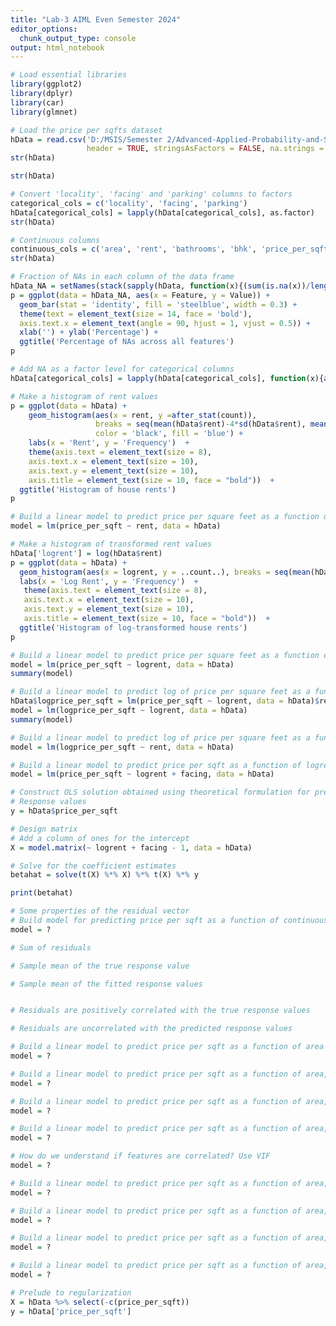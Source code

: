 ```yaml
---
title: "Lab-3 AIML Even Semester 2024"
editor_options:
  chunk_output_type: console
output: html_notebook
---
```


```r
# Load essential libraries
library(ggplot2)
library(dplyr)
library(car)
library(glmnet)
```

```r
# Load the price per sqfts dataset
hData = read.csv('D:/MSIS/Semester 2/Advanced-Applied-Probability-and-Statistics/Codes/Data/houseprices_cleaned.csv', 
                 header = TRUE, stringsAsFactors = FALSE, na.strings = c('NA', 'NaN', 'NULL', 'Not available','Not Available',""))
str(hData)
```

```r
str(hData)
```

```r
# Convert 'locality', 'facing' and 'parking' columns to factors
categorical_cols = c('locality', 'facing', 'parking')
hData[categorical_cols] = lapply(hData[categorical_cols], as.factor)
str(hData)
```

```r
# Continuous columns
continuous_cols = c('area', 'rent', 'bathrooms', 'bhk', 'price_per_sqft')
str(hData)
```

```r
# Fraction of NAs in each column of the data frame
hData_NA = setNames(stack(sapply(hData, function(x){(sum(is.na(x))/length(x))*100}))[2:1], c('Feature','Value'))
p = ggplot(data = hData_NA, aes(x = Feature, y = Value)) +
  geom_bar(stat = 'identity', fill = 'steelblue', width = 0.3) +
  theme(text = element_text(size = 14, face = 'bold'),
  axis.text.x = element_text(angle = 90, hjust = 1, vjust = 0.5)) +
  xlab('') + ylab('Percentage') +
  ggtitle('Percentage of NAs across all features')
p
```

```r
# Add NA as a factor level for categorical columns 
hData[categorical_cols] = lapply(hData[categorical_cols], function(x){addNA(x)})
```

```r
# Make a histogram of rent values
p = ggplot(data = hData) +
    geom_histogram(aes(x = rent, y =after_stat(count)),
                   breaks = seq(mean(hData$rent)-4*sd(hData$rent), mean(hData$rent)+4*sd(hData$rent), by = 25000), 
                   color = 'black', fill = 'blue') +
    labs(x = 'Rent', y = 'Frequency')  +
    theme(axis.text = element_text(size = 8),
    axis.text.x = element_text(size = 10),
    axis.text.y = element_text(size = 10),
    axis.title = element_text(size = 10, face = "bold"))  +
  ggtitle('Histogram of house rents')
p
```

```r
# Build a linear model to predict price per square feet as a function of rent
model = lm(price_per_sqft ~ rent, data = hData)
```

```r
# Make a histogram of transformed rent values
hData['logrent'] = log(hData$rent)
p = ggplot(data = hData) +
  geom_histogram(aes(x = logrent, y = ..count..), breaks = seq(mean(hData$logrent)-4*sd(hData$logrent), mean(hData$logrent)+4*sd(hData$logrent), by = 0.5), color = 'black', fill = 'blue') +
  labs(x = 'Log Rent', y = 'Frequency')  +
   theme(axis.text = element_text(size = 8),
   axis.text.x = element_text(size = 10),
   axis.text.y = element_text(size = 10),
   axis.title = element_text(size = 10, face = "bold"))  +
  ggtitle('Histogram of log-transformed house rents')
p
```

```r
# Build a linear model to predict price per square feet as a function of logrent
model = lm(price_per_sqft ~ logrent, data = hData)
summary(model)
```

```r
# Build a linear model to predict log of price per square feet as a function of logrent
hData$logprice_per_sqft = lm(price_per_sqft ~ logrent, data = hData)$residuals
model = lm(logprice_per_sqft ~ logrent, data = hData)
summary(model)
```

```r
# Build a linear model to predict log of price per square feet as a function of rent
model = lm(logprice_per_sqft ~ rent, data = hData)
```

```r
# Build a linear model to predict price per sqft as a function of logrent and facing
model = lm(price_per_sqft ~ logrent + facing, data = hData)
```

```r
# Construct OLS solution obtained using theoretical formulation for predicting price per sqft as a function of continuous predictor logrent and categorical predictor facing
# Response values
y = hData$price_per_sqft

# Design matrix
# Add a column of ones for the intercept
X = model.matrix(~ logrent + facing - 1, data = hData)

# Solve for the coefficient estimates
betahat = solve(t(X) %*% X) %*% t(X) %*% y

print(betahat)
```

```r
# Some properties of the residual vector
# Build model for predicting price per sqft as a function of continuous predictor logrent and categorical predictor facing
model = ?

# Sum of residuals

# Sample mean of the true response value

# Sample mean of the fitted response values


# Residuals are positively correlated with the true response values

# Residuals are uncorrelated with the predicted response values
```

```r
# Build a linear model to predict price per sqft as a function of area and rent
model = ?
```

```r
# Build a linear model to predict price per sqft as a function of area, rent, and bathrooms
model = ?
```

```r
# Build a linear model to predict price per sqft as a function of area, rent, BHK, and bathrooms
model = ?
```

```r
# Build a linear model to predict price per sqft as a function of area, logrent, BHK, and bathrooms
model = ?
```

```r
# How do we understand if features are correlated? Use VIF
model = ?
```

```r
# Build a linear model to predict price per sqft as a function of area, logrent, BHK, and bathrooms without any interaction terms
model = ?
```

```r
# Build a linear model to predict price per sqft as a function of area, logrent, BHK, bathrooms and an interaction term between logrent and facing
model = ?
```

```r
# Build a linear model to predict price per sqft as a function of area, logrent, BHK, bathrooms, and parking without any interaction terms
model = ?
```

```r
# Build a linear model to predict price per sqft as a function of area, logrent, BHK, bathrooms, and parking and an interaction term between logrent and facing
model = ?
```

```r
# Prelude to regularization
X = hData %>% select(-c(price_per_sqft))
y = hData['price_per_sqft']
```
